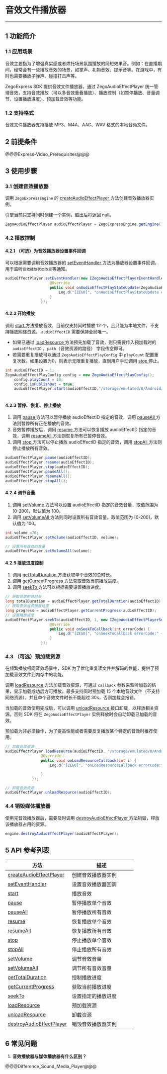 <style>
table th:nth-of-type(1) { min-width: 120px; width: 50%; }
table th:nth-of-type(2) { min-width: 120px; width: 50%; }
table {width: 100%;}
</style>

# 音效文件播放器

- - -

## 1 功能简介

### 1.1 应用场景

音效主要指为了增强真实感或者烘托场景氛围播放的简短效果音。例如：在直播期间，经常会有一些播放音效的场景，如掌声、礼物音效、提示音等。在游戏中，有时也需要播放子弹声、碰撞打击声等。 

ZegoExpress SDK 提供音效文件播放器，通过 ZegoAudioEffectPlayer 统一管理音效，支持音效播放（可以多音效重叠播放）、播放控制（如暂停播放、音量调节、设置播放进度）、预加载音效等功能。

### 1.2 支持格式

音效文件播放器支持播放 MP3、M4A、AAC、WAV 格式的本地音频文件。

## 2 前提条件

@@@Express-Video_Prerequisites@@@

## 3 使用步骤

### 3.1 创建音效播放器

调用 `ZegoExpressEngine` 的 [createAudioEffectPlayer ](/zh/api?doc=Express_Video_SDK_API~Java_linux~class~im-zego-zegoexpress-zego-express-engine#create-audio-effect-player) 方法创建音效播放器实例。

<div class="mk-warning">

引擎当前只支持同时创建一个实例，超出后将返回 null。  
</div>

```java
ZegoAudioEffectPlayer audioEffectPlayer = ZegoExpressEngine.getEngine().createAudioEffectPlayer();
```

### 4.2 播放控制

#### 4.2.1 （可选）为音效播放器设置事件回调

可以根据需要调用音效播放器的 [setEventHandler ](/zh/api?doc=Express_Video_SDK_API~Java_linux~class~im-zego-zegoexpress-zego-audio-effect-player#set-event-handler) 方法为播放器设置事件回调，用于监听`音效播放状态改变`等通知。

```java
audioEffectPlayer.setEventHandler(new IZegoAudioEffectPlayerEventHandler() {
                    @Override
                    public void onAudioEffectPlayStateUpdate(ZegoAudioEffectPlayer audioEffectPlayer, int audioEffectID, ZegoAudioEffectPlayState state, int errorCode) {
                        Log.d("[ZEGO]", "onAudioEffectPlayStateUpdate errorCode:" + errorCode + "  audioEffectID:" + audioEffectID + "  state:" + state);
                    }
                });
```

#### 4.2.2 开始播放

调用 [start ](/zh/api?doc=Express_Video_SDK_API~Java_linux~class~im-zego-zegoexpress-zego-audio-effect-player#start) 方法播放音效，目前仅支持同时播放 12 个，且只能为本地文件，不支持播放网络资源。 `audioEffectID` 需要保持全局唯一。

* 如果已通过 [loadResource ](/zh/api?doc=Express_Video_SDK_API~Java_linux~class~im-zego-zegoexpress-zego-audio-effect-player#load-resource) 方法预先加载了音效，则只需要传入预加载时的 `audioEffectID` ，`path`（音效资源的路径） 字段传空即可。
* 若需要重复播放可以通过 `ZegoAudioEffectPlayConfig` 中 `playCount` 配置重复次数。如果设置为0，则表示无限重复播放，直到用户手动调用 [stop ](/zh/api?doc=Express_Video_SDK_API~Java_linux~class~im-zego-zegoexpress-zego-audio-effect-player#stop) 停止。

```java
int audioEffectID = 1;
ZegoAudioEffectPlayConfig config = new ZegoAudioEffectPlayConfig();
    config.playCount = 10;
    config.isPublishOut = true;
    audioEffectPlayer.start(audioEffectID,"/storage/emulated/0/Android/data/im.zego.express.example.video/files/3-s.mp3",config);
    
```

#### 4.2.3 暂停、恢复、停止播放

1. 调用 [pause ](/zh/api?doc=Express_Video_SDK_API~Java_linux~class~im-zego-zegoexpress-zego-audio-effect-player#pause) 方法可以暂停播放 audioEffectID 指定的音效，调用 [pauseAll ](/zh/api?doc=Express_Video_SDK_API~Java_linux~class~im-zego-zegoexpress-zego-audio-effect-player#pause-all) 方法则暂停所有正在播放的音效。
2. 音效暂停播放后，调用 [resume ](/zh/api?doc=Express_Video_SDK_API~Java_linux~class~im-zego-zegoexpress-zego-audio-effect-player#resume) 方法可以恢复播放 audioEffectID 指定的音效，调用 [resumeAll ](/zh/api?doc=Express_Video_SDK_API~Java_linux~class~im-zego-zegoexpress-zego-audio-effect-player#resume-all) 方法则恢复所有已暂停音效。
3. 调用 [stop ](/zh/api?doc=Express_Video_SDK_API~Java_linux~class~im-zego-zegoexpress-zego-audio-effect-player#stop) 方法可以停止播放 audioEffectID 指定的音效，调用 [stopAll ](/zh/api?doc=Express_Video_SDK_API~Java_linux~class~im-zego-zegoexpress-zego-audio-effect-player#stop-all) 方法则停止播放所有音效。

```java
audioEffectPlayer.pause(audioEffectID);
audioEffectPlayer.resume(audioEffectID);
audioEffectPlayer.stop(audioEffectID);
audioEffectPlayer.pauseAll();
audioEffectPlayer.resumeAll();
audioEffectPlayer.stopAll();
```

#### 4.2.4 调节音量

1. 调用 [setVolume ](/zh/api?doc=Express_Video_SDK_API~Java_linux~class~im-zego-zegoexpress-zego-audio-effect-player#set-volume) 方法可以设置 audioEffectID 指定的音效音量，取值范围为 [0-200]，默认值为 100。
2. 调用 [setVolumeAll ](/zh/api?doc=Express_Video_SDK_API~Java_linux~class~im-zego-zegoexpress-zego-audio-effect-player#set-volume-all) 方法则同时设置所有音效音量，取值范围为 [0-200]，默认值为 100。

```java
int volume =70;
audioEffectPlayer.setVolume(audioEffectID, volume);

// 设置所有音效的音量
audioEffectPlayer.setVolumeAll(volume);
```

#### 4.2.5 播放进度控制

1. 调用 [getTotalDuration ](/zh/api?doc=Express_Video_SDK_API~Java_linux~class~im-zego-zegoexpress-zego-audio-effect-player#get-total-duration) 方法获取单个音效的总时长。
2. 调用 [getCurrentProgress ](/zh/api?doc=Express_Video_SDK_API~Java_linux~class~im-zego-zegoexpress-zego-audio-effect-player#get-current-progress) 方法获取音效当前播放进度。
3. 调用 [seekTo ](/zh/api?doc=Express_Video_SDK_API~Java_linux~class~im-zego-zegoexpress-zego-audio-effect-player#seek-to) 方法可以根据需要设置播放进度。

```java
// 获取音效的总时长
long totalDuration = audioEffectPlayer.getTotalDuration(audioEffectID);
// 获取音效当前播放进度
long progress = audioEffectPlayer.getCurrentProgress(audioEffectID);
// 设置播放进度
audioEffectPlayer.seekTo(audioEffectID, 1, new IZegoAudioEffectPlayerSeekToCallback() {
                    @Override
                    public void onSeekToCallback(int errorCode) {
                        Log.d("[ZEGO]", "onSeekToCallback errorCode:" + errorCode);
                    }
                });
```

### 4.3 （可选）预加载资源

在频繁播放相同音效场景中，SDK 为了优化重复读文件并解码的性能，提供了预加载音效文件到内存中的功能。

调用  [loadResource ](/zh/api?doc=Express_Video_SDK_API~Java_linux~class~im-zego-zegoexpress-zego-audio-effect-player#load-resource) 方法加载音效资源，可通过 `callback` 参数来监听加载的结果，显示加载成功后方可播放。最多支持同时预加载 15 个本地音效文件（不支持网络资源），并且单个音效文件时长不能超过 30s，否则加载会报错。

当加载的音效使用完成后，可以调用 [unloadResource ](/zh/api?doc=Express_Video_SDK_API~Java_linux~class~im-zego-zegoexpress-zego-audio-effect-player#unload-resource) 接口卸载，以释放相关资源。否则 SDK 将在 `ZegoAudioEffectPlayer` 实例释放时会自动卸载已加载的音效。


<div class="mk-hint">

预加载为非必须操作，为了提高性能或者需要反复播放某个特定的音效时推荐使用。   
</div>


```java
// 加载音效资源
audioEffectPlayer.loadResource(audioEffectID, "/storage/emulated/0/Android/data/im.zego.express.example.video/files/3-s.mp3", new IZegoAudioEffectPlayerLoadResourceCallback() {
                @Override
                public void onLoadResourceCallback(int i) {
                    Log.d("[ZEGO]", "onLoadResourceCallback errorCode:" + i );                    

                }
            });

// 卸载音效资源
audioEffectPlayer.unloadResource(audioEffectID);
```

### 4.4 销毁媒体播放器

使用完音效播放器后，需要及时调用 [destroyAudioEffectPlayer ](/zh/api?doc=Express_Video_SDK_API~Java_linux~class~im-zego-zegoexpress-zego-express-engine#destroy-audio-effect-player) 方法销毁，释放该播放器占用的资源。

```java
engine.destroyAudioEffectPlayer(audioEffectPlayer);
```

## 5 API 参考列表

| 方法 | 描述 |
|-------|--------|
| [createAudioEffectPlayer ](/zh/api?doc=Express_Video_SDK_API~Java_linux~class~im-zego-zegoexpress-zego-express-engine#create-audio-effect-player) | 创建音效播放器实例 |
| [setEventHandler ](/zh/api?doc=Express_Video_SDK_API~Java_linux~class~im-zego-zegoexpress-zego-audio-effect-player#set-event-handler) | 设置音效播放器回调 |
| [start ](/zh/api?doc=Express_Video_SDK_API~Java_linux~class~im-zego-zegoexpress-zego-audio-effect-player#start) | 播放音效 |
| [pause ](/zh/api?doc=Express_Video_SDK_API~Java_linux~class~im-zego-zegoexpress-zego-audio-effect-player#pause) | 暂停播放单个音效 |
| [pauseAll ](/zh/api?doc=Express_Video_SDK_API~Java_linux~class~im-zego-zegoexpress-zego-audio-effect-player#pause-all) | 暂停播放所有音效 |
| [resume ](/zh/api?doc=Express_Video_SDK_API~Java_linux~class~im-zego-zegoexpress-zego-audio-effect-player#resume) | 恢复播放单个音效 |
| [resumeAll ](/zh/api?doc=Express_Video_SDK_API~Java_linux~class~im-zego-zegoexpress-zego-audio-effect-player#resume-all) | 恢复播放所有音效 |
| [stop ](/zh/api?doc=Express_Video_SDK_API~Java_linux~class~im-zego-zegoexpress-zego-audio-effect-player#stop)  | 停止播放单个音效 |
| [stopAll ](/zh/api?doc=Express_Video_SDK_API~Java_linux~class~im-zego-zegoexpress-zego-audio-effect-player#stop-all) | 停止播放所有音效 |
| [setVolume ](/zh/api?doc=Express_Video_SDK_API~Java_linux~class~im-zego-zegoexpress-zego-audio-effect-player#set-volume) | 调节音效音量 |
| [setVolumeAll ](/zh/api?doc=Express_Video_SDK_API~Java_linux~class~im-zego-zegoexpress-zego-audio-effect-player#set-volume-all) | 调节所有音效音量 |
| [getTotalDuration ](/zh/api?doc=Express_Video_SDK_API~Java_linux~class~im-zego-zegoexpress-zego-audio-effect-player#get-total-duration) | 控制播放进度 |
| [getCurrentProgress ](/zh/api?doc=Express_Video_SDK_API~Java_linux~class~im-zego-zegoexpress-zego-audio-effect-player#get-current-progress) | 获取当前播放进度 |
| [seekTo ](/zh/api?doc=Express_Video_SDK_API~Java_linux~class~im-zego-zegoexpress-zego-audio-effect-player#seek-to) | 设置指定的播放进度|
| [loadResource ](/zh/api?doc=Express_Video_SDK_API~Java_linux~class~im-zego-zegoexpress-zego-audio-effect-player#load-resource) | 预加载资源 |
| [unloadResource ](/zh/api?doc=Express_Video_SDK_API~Java_linux~class~im-zego-zegoexpress-zego-audio-effect-player#unload-resource) | 卸载资源 |
| [destroyAudioEffectPlayer ](/zh/api?doc=Express_Video_SDK_API~Java_linux~class~im-zego-zegoexpress-zego-express-engine#destroy-audio-effect-player)| 销毁音效播放器实例 |

## 6 常见问题

1. **音效播放器与媒体播放器有什么区别？**

@@@Difference_Sound_Media_Player@@@
